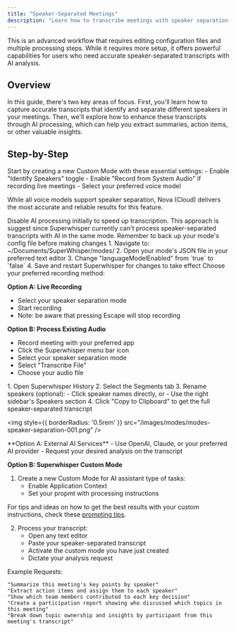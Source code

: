 ```yaml
---
title: "Speaker-Separated Meetings"
description: "Learn how to transcribe meetings with speaker separation and process them with AI for enhanced insights. This method combines Superwhisper's speaker identification capabilities with powerful AI processing."
---
```


<Note>
This is an advanced workflow that requires editing configuration files and multiple processing steps. While it requires more setup, it offers powerful capabilities for users who need accurate speaker-separated transcripts with AI analysis.
</Note>

## Overview
In this guide, there's two key areas of focus. First, you'll learn how to capture accurate transcripts that identify and separate different speakers in your meetings. Then, we'll explore how to enhance these transcripts through AI processing, which can help you extract summaries, action items, or other valuable insights.

## Step-by-Step
<AccordionGroup>
<Accordion title="1. Create a Speaker Separation Mode">
<Steps>
<Step title="Create a Custom Mode">
Start by creating a new Custom Mode with these essential settings:
- Enable "Identify Speakers" toggle
- Enable "Record from System Audio" if recording live meetings
- Select your preferred voice model

<Tip>While all voice models support speaker separation, Nova (Cloud) delivers the most accurate and reliable results for this feature.</Tip>
</Step>

<Step title="Disable AI Processing">
Disable AI processing initially to speed up transcription. This approach is suggest since Superwhisper currently can't process speaker-separated transcripts with AI in the same mode. Remember to back up your mode's config file before making changes
1. Navigate to: ~/Documents/SuperWhisper/modes/
2. Open your mode's JSON file in your preferred text editor
3. Change "languageModelEnabled" from `true` to `false`
4. Save and restart Superwhisper for changes to take effect
</Step>
</Steps>
</Accordion>

<Accordion title="2. Capture & Transcribe Your Meeting">
Choose your preferred recording method:

**Option A: Live Recording**
- Select your speaker separation mode
- Start recording
- Note: be aware that pressing Escape will stop recording

**Option B: Process Existing Audio**
- Record meeting with your preferred app
- Click the Superwhisper menu bar icon
- Select your speaker separation mode
- Select "Transcribe File"
- Choose your audio file
</Accordion>

<Accordion title="3. Access Your Transcript">
1. Open Superwhisper History
2. Select the Segments tab
3. Rename speakers (optional):
   - Click speaker names directly, or
   - Use the right sidebar's Speakers section
4. Click "Copy to Clipboard" to get the full speaker-separated transcript

<img
style={{ borderRadius: '0.5rem' }}
src="/images/modes/modes-speaker-separation-001.png"
/>

</Accordion>

<Accordion title="4. AI Processing">
**Option A: External AI Services**
- Use OpenAI, Claude, or your preferred AI provider
- Request your desired analysis on the transcript

**Option B: Superwhisper Custom Mode**
1. Create a new Custom Mode for AI assistant type of tasks:
   - Enable Application Context
   - Set your propmt with processing instructions

<Tip>For tips and ideas on how to get the best results with your custom instructions, check these [prompting tips](custom#prompting-tips).</Tip>

2. Process your transcript:
   - Open any text editor
   - Paste your speaker-separated transcript
   - Activate the custom mode you have just created
   - Dictate your analysis request

Example Requests:
```
"Summarize this meeting's key points by speaker"
"Extract action items and assign them to each speaker"
"Show which team members contributed to each key decision"
"Create a participation report showing who discussed which topics in this meeting"
"Break down topic ownership and insights by participant from this meeting's transcript"
```
</Accordion>
</AccordionGroup>